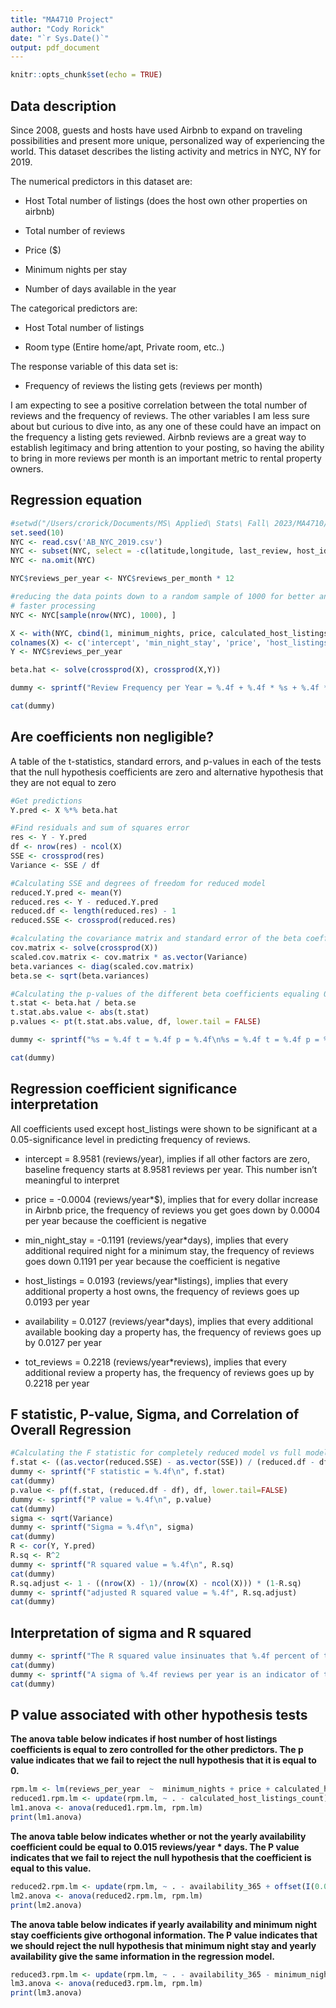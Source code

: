 ```yaml
---
title: "MA4710 Project"
author: "Cody Rorick"
date: "`r Sys.Date()`"
output: pdf_document
---
```


```r
knitr::opts_chunk$set(echo = TRUE)
```

## Data description

Since 2008, guests and hosts have used Airbnb to expand on traveling possibilities and present more unique, personalized way of experiencing the world. This dataset describes the listing activity and metrics in NYC, NY for 2019. 

The numerical predictors in this dataset are: 

* Host Total number of listings (does the host own other properties on airbnb)

* Total number of reviews

* Price ($)

* Minimum nights per stay

* Number of days available in the year

The categorical predictors are: 

* Host Total number of listings

* Room type (Entire home/apt, Private room, etc..)

The response variable of this data set is:

* Frequency of reviews the listing gets (reviews per month)

I am expecting to see a positive correlation between the total number of reviews and the frequency of reviews. The other variables I am less sure about but curious to dive into, as any one of these could have an impact on the frequency a listing gets reviewed. Airbnb reviews are a great way to establish legitimacy and bring attention to your posting, so having the ability to bring in more reviews per month is an important metric to rental property owners. 

## Regression equation

```r
#setwd("/Users/crorick/Documents/MS\ Applied\ Stats\ Fall\ 2023/MA4710/Course\ Project")
set.seed(10)
NYC <- read.csv('AB_NYC_2019.csv')
NYC <- subset(NYC, select = -c(latitude,longitude, last_review, host_id, host_name, name, id, neighbourhood, neighbourhood_group, room_type))
NYC <- na.omit(NYC)

NYC$reviews_per_year <- NYC$reviews_per_month * 12

#reducing the data points down to a random sample of 1000 for better and
# faster processing
NYC <- NYC[sample(nrow(NYC), 1000), ]

X <- with(NYC, cbind(1, minimum_nights, price, calculated_host_listings_count, availability_365, number_of_reviews))
colnames(X) <- c('intercept', 'min_night_stay', 'price', 'host_listings', 'availability', 'tot_reviews')
Y <- NYC$reviews_per_year

beta.hat <- solve(crossprod(X), crossprod(X,Y))

dummy <- sprintf("Review Frequency per Year = %.4f + %.4f * %s + %.4f * %s\n + %.4f * %s + %.4f * %s + %.4f * %s", beta.hat[1], beta.hat[2], colnames(X)[2], beta.hat[3], colnames(X)[3], beta.hat[4], colnames(X)[4], beta.hat[5], colnames(X)[5], beta.hat[6], colnames(X)[6])

cat(dummy)

```

## Are coefficients non negligible?

A table of the t-statistics, standard errors, and p-values in each of the tests that the null hypothesis coefficients are zero and alternative hypothesis that they are not equal to zero
```r
#Get predictions 
Y.pred <- X %*% beta.hat

#Find residuals and sum of squares error
res <- Y - Y.pred
df <- nrow(res) - ncol(X)
SSE <- crossprod(res)
Variance <- SSE / df

#Calculating SSE and degrees of freedom for reduced model 
reduced.Y.pred <- mean(Y)
reduced.res <- Y - reduced.Y.pred
reduced.df <- length(reduced.res) - 1
reduced.SSE <- crossprod(reduced.res)

#calculating the covariance matrix and standard error of the beta coefficients
cov.matrix <- solve(crossprod(X))
scaled.cov.matrix <- cov.matrix * as.vector(Variance)
beta.variances <- diag(scaled.cov.matrix)
beta.se <- sqrt(beta.variances)

#Calculating the p-values of the different beta coefficients equaling 0
t.stat <- beta.hat / beta.se
t.stat.abs.value <- abs(t.stat)
p.values <- pt(t.stat.abs.value, df, lower.tail = FALSE)

dummy <- sprintf("%s = %.4f t = %.4f p = %.4f\n%s = %.4f t = %.4f p = %.4f\n%s = %.4f t = %.4f p = %.4f\n%s = %.4f t = %.4f p = %.4f\n%s = %.4f t = %.4f p = %.4f\n%s = %.4f t = %.4f p = %.4f", colnames(X)[1], beta.hat[1], t.stat[1], p.values[1], colnames(X)[2], beta.hat[2], t.stat[2], p.values[2], colnames(X)[3], beta.hat[3], t.stat[3], p.values[3], colnames(X)[4], beta.hat[4], t.stat[4], p.values[4], colnames(X)[5], beta.hat[5], t.stat[5], p.values[5], colnames(X)[6], beta.hat[6], t.stat[6], p.values[6])

cat(dummy)

```

## Regression coefficient significance interpretation

All coefficients used except host_listings were shown to be significant at a 0.05-significance level in predicting frequency of reviews. 

* intercept = 8.9581 (reviews/year), implies if all other factors are zero, baseline frequency starts at 8.9581 reviews per year. This number isn't meaningful to interpret

* price = -0.0004 (reviews/year*$), implies that for every dollar increase in Airbnb price, the frequency of reviews you get goes down by 0.0004 per year because the coefficient is negative

* min_night_stay = -0.1191 (reviews/year*days), implies that every additional required night for a minimum stay, the frequency of reviews goes down 0.1191 per year because the coefficient is negative

* host_listings = 0.0193 (reviews/year*listings), implies that every additional property a host owns, the frequency of reviews goes up 0.0193 per year

* availability = 0.0127 (reviews/year*days), implies that every additional available booking day a property has, the frequency of reviews goes up by 0.0127 per year

* tot_reviews = 0.2218 (reviews/year*reviews), implies that every additional review a property has, the frequency of reviews goes up by 0.2218 per year


## F statistic, P-value, Sigma, and Correlation of Overall Regression

```r
#Calculating the F statistic for completely reduced model vs full model
f.stat <- ((as.vector(reduced.SSE) - as.vector(SSE)) / (reduced.df - df)) / (as.vector(SSE) / df)
dummy <- sprintf("F statistic = %.4f\n", f.stat)
cat(dummy)
p.value <- pf(f.stat, (reduced.df - df), df, lower.tail=FALSE)
dummy <- sprintf("P value = %.4f\n", p.value)
cat(dummy)
sigma <- sqrt(Variance)
dummy <- sprintf("Sigma = %.4f\n", sigma)
cat(dummy)
R <- cor(Y, Y.pred)
R.sq <- R^2
dummy <- sprintf("R squared value = %.4f\n", R.sq)
cat(dummy)
R.sq.adjust <- 1 - ((nrow(X) - 1)/(nrow(X) - ncol(X))) * (1-R.sq)
dummy <- sprintf("adjusted R squared value = %.4f", R.sq.adjust)
cat(dummy)
```

## Interpretation of sigma and R squared

```r
dummy <- sprintf("The R squared value insinuates that %.4f percent of the variation in\nreview frequency can be attributed to the predictors included in this model", R.sq*100)
cat(dummy)
dummy <- sprintf("A sigma of %.4f reviews per year is an indicator of the amount of variation\nthat occurs around a predicted review frequency", sigma)
cat(dummy)
```

## P value associated with other hypothesis tests

**The anova table below indicates if host number of host listings coefficients is equal to zero controlled for the other predictors. The p value indicates that we fail to reject the null hypothesis that it is equal to 0.**
```r
rpm.lm <- lm(reviews_per_year  ~  minimum_nights + price + calculated_host_listings_count + availability_365 + number_of_reviews, NYC)
reduced1.rpm.lm <- update(rpm.lm, ~ . - calculated_host_listings_count)
lm1.anova <- anova(reduced1.rpm.lm, rpm.lm)
print(lm1.anova)
```

**The anova table below indicates whether or not the yearly availability coefficient could be equal to 0.015 reviews/year * days. The P value indicates that we fail to reject the null hypothesis that the coefficient is equal to this value.**

```r
reduced2.rpm.lm <- update(rpm.lm, ~ . - availability_365 + offset(I(0.015 * availability_365)))
lm2.anova <- anova(reduced2.rpm.lm, rpm.lm)
print(lm2.anova)
```

**The anova table below indicates if yearly availability and minimum night stay coefficients give orthogonal information. The P value indicates that we should reject the null hypothesis that minimum night stay and yearly availability give the same information in the regression model.** 
```r
reduced3.rpm.lm <- update(rpm.lm, ~ . - availability_365 - minimum_nights + I(availability_365 + minimum_nights))
lm3.anova <- anova(reduced3.rpm.lm, rpm.lm)
print(lm3.anova)
```


